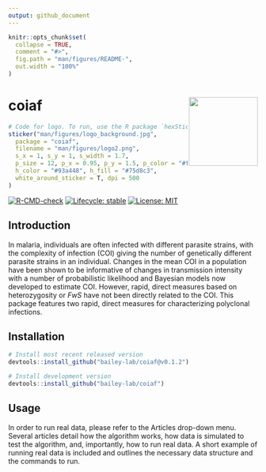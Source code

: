 ```yaml
---
output: github_document
---
```


<!-- README.md is generated from README.Rmd. Please edit that file -->

```r
knitr::opts_chunk$set(
  collapse = TRUE,
  comment = "#>",
  fig.path = "man/figures/README-",
  out.width = "100%"
)
```

# coiaf <a href='https://bailey-lab.github.io/coiaf/'><img src='man/figures/logo.png' align="right" height="139" /></a>

```r
# Code for logo. To run, use the R package `hexSticker`
sticker("man/figures/logo_background.jpg",
  package = "coiaf",
  filename = "man/figures/logo2.png",
  s_x = 1, s_y = 1, s_width = 1.7,
  p_size = 12, p_x = 0.95, p_y = 1.5, p_color = "#fdead4",
  h_color = "#93a448", h_fill = "#75d8c3",
  white_around_sticker = T, dpi = 500
)
```

<!-- badges: start -->
[![R-CMD-check](https://github.com/bailey-lab/coiaf/workflows/R-CMD-check/badge.svg)](https://github.com/bailey-lab/coiaf/actions)
[![Lifecycle: stable](https://img.shields.io/badge/lifecycle-stable-brightgreen.svg)](https://lifecycle.r-lib.org/articles/stages.html#stable)
[![License: MIT](https://img.shields.io/badge/License-MIT-yellow.svg)](https://opensource.org/licenses/MIT)
<!-- badges: end -->

## Introduction
In malaria, individuals are often infected with different parasite strains, with
the complexity of infection (COI) giving the number of genetically different
parasite strains in an individual. Changes in the mean COI in a population have
been shown to be informative of changes in transmission intensity with a number
of probabilistic likelihood and Bayesian models now developed to estimate COI.
However, rapid, direct measures based on heterozygosity or *FwS* have not been
directly related to the COI. This package features two rapid, direct measures
for characterizing polyclonal infections.

## Installation

::: .pkgdown-release
```r
# Install most recent released version
devtools::install_github("bailey-lab/coiaf@v0.1.2")
```
:::

::: .pkgdown-devel
```r
# Install development version
devtools::install_github("bailey-lab/coiaf")
```
:::

## Usage
In order to run real data, please refer to the Articles drop-down menu. Several
articles detail how the algorithm works, how data is simulated to test the
algorithm, and, importantly, how to run real data. A short example of running
real data is included and outlines the necessary data structure and the commands
to run.
